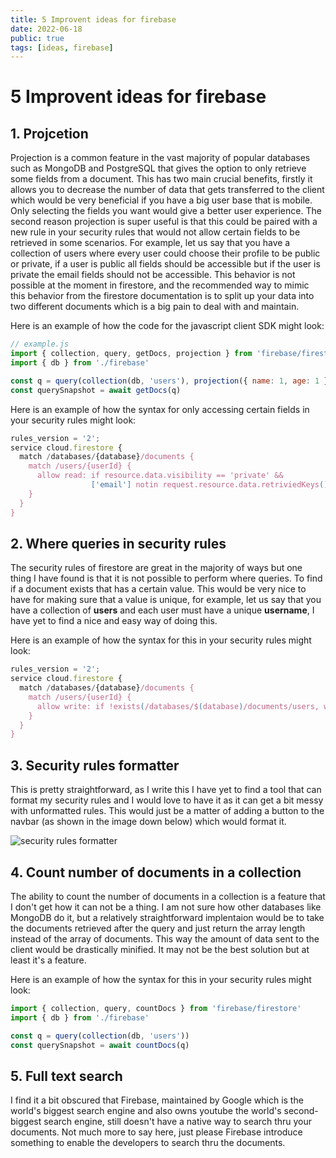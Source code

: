 ```yaml
---
title: 5 Improvent ideas for firebase
date: 2022-06-18
public: true
tags: [ideas, firebase]
---
```


# 5 Improvent ideas for firebase

## 1. Projcetion

Projection is a common feature in the vast majority of popular databases such as MongoDB and PostgreSQL that gives the option to only retrieve some fields from a document. This has two main crucial benefits, firstly it allows you to decrease the number of data that gets transferred to the client which would be very beneficial if you have a big user base that is mobile. Only selecting the fields you want would give a better user experience. The second reason projection is super useful is that this could be paired with a new rule in your security rules that would not allow certain fields to be retrieved in some scenarios. For example, let us say that you have a collection of users where every user could choose their profile to be public or private, if a user is public all fields should be accessible but if the user is private the email fields should not be accessible. This behavior is not possible at the moment in firestore, and the recommended way to mimic this behavior from the firestore documentation is to split up your data into two different documents which is a big pain to deal with and maintain.

Here is an example of how the code for the javascript client SDK might look:

```js
// example.js
import { collection, query, getDocs, projection } from 'firebase/firestore'
import { db } from './firebase'

const q = query(collection(db, 'users'), projection({ name: 1, age: 1 }))
const querySnapshot = await getDocs(q)
```

Here is an example of how the syntax for only accessing certain fields in your security rules might look:

```js
rules_version = '2';
service cloud.firestore {
  match /databases/{database}/documents {
    match /users/{userId} {
      allow read: if resource.data.visibility == 'private' &&
                  ['email'] notin request.resource.data.retriviedKeys();
    }
  }
}
```

## 2. Where queries in security rules

The security rules of firestore are great in the majority of ways but one thing I have found is that it is not possible to perform where queries. To find if a document exists that has a certain value. This would be very nice to have for making sure that a value is unique, for example, let us say that you have a collection of **users** and each user must have a unique **username**, I have yet to find a nice and easy way of doing this.

Here is an example of how the syntax for this in your security rules might look:

```javascript
rules_version = '2';
service cloud.firestore {
  match /databases/{database}/documents {
    match /users/{userId} {
      allow write: if !exists(/databases/$(database)/documents/users, where('username', '==', request.resource.data.username));
    }
  }
}
```

## 3. Security rules formatter

This is pretty straightforward, as I write this I have yet to find a tool that can format my security rules and I would love to have it as it can get a bit messy with unformatted rules. This would just be a matter of adding a button to the navbar (as shown in the image down below) which would format it.

<img src="/tes.png" alt="security rules formatter" />

## 4. Count number of documents in a collection

The ability to count the number of documents in a collection is a feature that I don't get how it can not be a thing. I am not sure how other databases like MongoDB do it, but a relatively straightforward implentaion would be to take the documents retrieved after the query and just return the array length instead of the array of documents. This way the amount of data sent to the client would be drastically minified. It may not be the best solution but at least it's a feature.

Here is an example of how the syntax for this in your security rules might look:

```js
import { collection, query, countDocs } from 'firebase/firestore'
import { db } from './firebase'

const q = query(collection(db, 'users'))
const querySnapshot = await countDocs(q)
```

## 5. Full text search

I find it a bit obscured that Firebase, maintained by Google which is the world's biggest search engine and also owns youtube the world's second-biggest search engine, still doesn't have a native way to search thru your documents. Not much more to say here, just please Firebase introduce something to enable the developers to search thru the documents.
